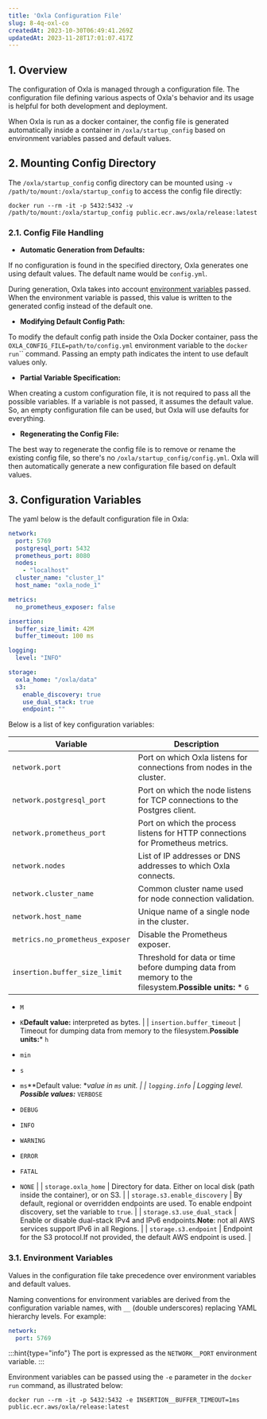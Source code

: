 ```yaml
---
title: 'Oxla Configuration File'
slug: 8-4q-oxl-co
createdAt: 2023-10-30T06:49:41.269Z
updatedAt: 2023-11-28T17:01:07.417Z
---
```


## **1. Overview**

The configuration of Oxla is managed through a configuration file. The configuration file defining various aspects of Oxla's behavior and its usage is helpful for both development and deployment.&#x20;

When Oxla is run as a docker container, the config file is generated automatically inside a container in `/oxla/startup_config` based on environment variables passed and default values.

## **2. Mounting Config Directory**

The `/oxla/startup_config` config directory can be mounted using `-v /path/to/mount:/oxla/startup_config` to access the config file directly:

```shell
docker run --rm -it -p 5432:5432 -v /path/to/mount:/oxla/startup_config public.ecr.aws/oxla/release:latest
```

### **2.1. Config File Handling**

*   **Automatic Generation from Defaults:**

If no configuration is found in the specified directory, Oxla generates one using default values. The default name would be `config.yml`.

During generation, Oxla takes into account [environment variables](https://docs.oxla.com/oxla-configuration-file#rweBJ) passed. When the environment variable is passed, this value is written to the generated config instead of the default one.

*   **Modifying Default Config Path:**

To modify the default config path inside the Oxla Docker container, pass the `OXLA_CONFIG_FILE=path/to/config.yml` environment variable to the `docker run`\`\` command. Passing an empty path indicates the intent to use default values only.

*   **Partial Variable Specification:**

When creating a custom configuration file, it is not required to pass all the possible variables. If a variable is not passed, it assumes the default value. So, an empty configuration file can be used, but Oxla will use defaults for everything.

*   **Regenerating the Config File:**

The best way to regenerate the config file is to remove or rename the existing config file, so there's no `/oxla/startup_config/config.yml`. Oxla will then automatically generate a new configuration file based on default values.

## 3. Configuration Variables

The yaml below is the default configuration file in Oxla:

```yaml
network:
  port: 5769
  postgresql_port: 5432
  prometheus_port: 8080
  nodes:
    - "localhost"
  cluster_name: "cluster_1"
  host_name: "oxla_node_1"

metrics:
  no_prometheus_exposer: false

insertion:
  buffer_size_limit: 42M
  buffer_timeout: 100 ms

logging:
  level: "INFO"

storage:
  oxla_home: "/oxla/data"
  s3:
    enable_discovery: true
    use_dual_stack: true
    endpoint: ""
```

Below is a list of key configuration variables:

| **Variable**                    | **Description**                                                                                                                                                         |
| ------------------------------- | ----------------------------------------------------------------------------------------------------------------------------------------------------------------------- |
| `network.port`                  | Port on which Oxla listens for connections from nodes in the cluster.                                                                                                   |
| `network.postgresql_port`       | Port on which the node listens for TCP connections to the Postgres client.                                                                                              |
| `network.prometheus_port`       | Port on which the process listens for HTTP connections for Prometheus metrics.                                                                                          |
| `network.nodes`                 | List of IP addresses or DNS addresses to which Oxla connects.                                                                                                           |
| `network.cluster_name`          | Common cluster name used for node connection validation.                                                                                                                |
| `network.host_name`             | Unique name of a single node in the cluster.                                                                                                                            |
| `metrics.no_prometheus_exposer` | Disable the Prometheus exposer.                                                                                                                                         |
| `insertion.buffer_size_limit`   | Threshold for data or time before dumping data from memory to the filesystem.**Possible units:**&#x20;*   `G`

*   `M`

*   `K`**Default value:** interpreted as bytes. |
| `insertion.buffer_timeout`      | Timeout for dumping data from memory to the filesystem.**Possible units:***   `h`

*   `min`

*   `s`

*   `ms`**Default value: **value in `ms` unit.                   |
| `logging.info`                  | Logging level.&#x20;**Possible values:***   `VERBOSE`

*   `DEBUG`

*   `INFO`

*   `WARNING`

*   `ERROR`

*   `FATAL`

*   `NONE`                                     |
| `storage.oxla_home`             | Directory for data. Either on local disk (path inside the container), or on S3.                                                                                         |
| `storage.s3.enable_discovery`   | By default, regional or overridden endpoints are used. To enable endpoint discovery, set the variable to `true`.                                                        |
| `storage.s3.use_dual_stack`     | Enable or disable dual-stack IPv4 and IPv6 endpoints.**Note**: not all AWS services support IPv6 in all Regions.                                                        |
| `storage.s3.endpoint`           | Endpoint for the S3 protocol.If not provided, the default AWS endpoint is used.                                                                                         |

### **3.1. Environment Variables**

Values in the configuration file take precedence over environment variables and default values.&#x20;

Naming conventions for environment variables are derived from the configuration variable names, with `__` (double underscores) replacing YAML hierarchy levels. For example:

```yaml
network:
  port: 5769
```

:::hint{type="info"}
The port is expressed as the `NETWORK__PORT` environment variable.
:::

Environment variables can be passed using the `-e` parameter in the `docker run` command, as illustrated below:

```shell
docker run --rm -it -p 5432:5432 -e INSERTION__BUFFER_TIMEOUT=1ms public.ecr.aws/oxla/release:latest
```









